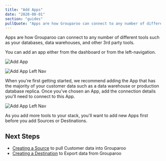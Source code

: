 ```yaml
---
title: "Add Apps"
date: "2020-08-01"
section: "guides"
pullQuote: "Apps are how Grouparoo can connect to any number of different tools such as your databases, data warehouses, and other 3rd party tools."
---
```


Apps are how Grouparoo can connect to any number of different tools such as your databases, data warehouses, and other 3rd party tools.

You can add an app either from the dashboard or from the left-navigation.

<Image
  unsized
  centered
  source="Add App"
  alt="Add App"
  src="docs/guides/add-app.png"
/>

<Image
  unsized
  centered
  source="Add Left Nav"
  alt="Add App Left Nav"
  src="docs/guides/add-app-nav.png"
/>

When you're first getting started, we recommend adding the App that has the majority of your customer data such as a data warehouse or production database replica. Once you've chosen an App, add the connection details you'll need to connect to this App.

<Image
  unsized
  centered
  source="Add App Postgres"
  alt="Add App Left Nav"
  src="docs/guides/add-app-postgres.png"
/>

As you add more tools to your stack, you'll want to add new Apps first before you add Sources or Destinations.

## Next Steps

- [Creating a Source](/docs/guides/create-sources) to pull Customer data into Grouparoo
- [Creating a Destination](/docs/guides/create-destinations) to Export data from Grouparoo

